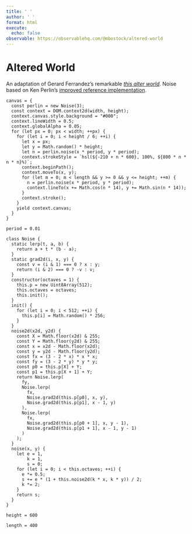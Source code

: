 ```yaml
---
title: ' '
author: ' '
format: html
execute:
  echo: false
observable: https://observablehq.com/@mbostock/altered-world
---
```


# Altered World

An adaptation of Gerard Ferrandez’s remarkable [*this alter world*](https://codepen.io/ge1doot/details/GQobbq/). Noise based on Ken Perlin’s [improved reference implementation](http://mrl.nyu.edu/~perlin/noise/).

```ojs
canvas = {
  const perlin = new Noise(3);
  const context = DOM.context2d(width, height);
  context.canvas.style.background = "#000";
  context.lineWidth = 0.5;
  context.globalAlpha = 0.05;
  for (let px = 0; px < width; ++px) {
    for (let i = 0; i < height / 6; ++i) {
      let x = px;
      let y = Math.random() * height;
      let n = perlin.noise(x * period, y * period);
      context.strokeStyle = `hsl(${-210 + n * 600}, 100%, ${800 * n * n * n}%)`;
      context.beginPath();
      context.moveTo(x, y);
      for (let m = 0; m < length && y >= 0 && y <= height; ++m) {
        n = perlin.noise(x * period, y * period);
        context.lineTo(x += Math.cos(n * 14), y += Math.sin(n * 14));
      }
      context.stroke();
    }
    yield context.canvas;
  }
}

period = 0.01

class Noise {
  static lerp(t, a, b) {
    return a + t * (b - a);
  }
  static grad2d(i, x, y) {
    const v = (i & 1) === 0 ? x : y;
    return (i & 2) === 0 ? -v : v;
  }
  constructor(octaves = 1) {
    this.p = new Uint8Array(512);
    this.octaves = octaves;
    this.init();
  }
  init() {
    for (let i = 0; i < 512; ++i) {
      this.p[i] = Math.random() * 256;
    }
  }
  noise2d(x2d, y2d) {
    const X = Math.floor(x2d) & 255;
    const Y = Math.floor(y2d) & 255;
    const x = x2d - Math.floor(x2d);
    const y = y2d - Math.floor(y2d);
    const fx = (3 - 2 * x) * x * x;
    const fy = (3 - 2 * y) * y * y;
    const p0 = this.p[X] + Y;
    const p1 = this.p[X + 1] + Y;
    return Noise.lerp(
      fy,
      Noise.lerp(
        fx,
        Noise.grad2d(this.p[p0], x, y),
        Noise.grad2d(this.p[p1], x - 1, y)
      ),
      Noise.lerp(
        fx,
        Noise.grad2d(this.p[p0 + 1], x, y - 1),
        Noise.grad2d(this.p[p1 + 1], x - 1, y - 1)
      )
    );
  }
  noise(x, y) {
    let e = 1,
        k = 1,
        s = 0;
    for (let i = 0; i < this.octaves; ++i) {
      e *= 0.5;
      s += e * (1 + this.noise2d(k * x, k * y)) / 2;
      k *= 2;
    }
    return s;
  }
}

height = 600

length = 400
```

